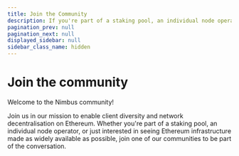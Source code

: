 ```yaml
---
title: Join the Community
description: If you're part of a staking pool, an individual node operator, or interested in seeing Ethereum stay decentralised, there's a place for you in our community.
pagination_prev: null
pagination_next: null
displayed_sidebar: null
sidebar_class_name: hidden
---
```



# Join the community

<Box top={24} bottom={24}>
  Welcome to the Nimbus community!

  Join us in our mission to enable client diversity and network decentralisation on Ethereum. Whether you're part of a staking pool, an individual node operator, or just interested in seeing Ethereum infrastructure made as widely available as possible, join one of our communities to be part of the conversation.
</Box>

<Box top={56} bottom={56}>
  <Grid xs={{ cols: 1, gap: '1rem' }} md={{ cols: 2 }}>
    <Grid.Item xs={1}>
      <SocialCard
        href='https://twitter.com/ethnimbus'
        logoSrc="/icons/x-black.svg"
        logoSrcDark="/icons/x-white.svg"  
        description='Follow us on X'
      />
    </Grid.Item>
    <Grid.Item xs={1}>
      <SocialCard
        href='https://discord.gg/XRxWahP'
        logoSrc="/icons/discord-black.svg"
        logoSrcDark="/icons/discord-white.svg"
        description='Join the community on Discord'
      />
    </Grid.Item>
  </Grid>
</Box>

